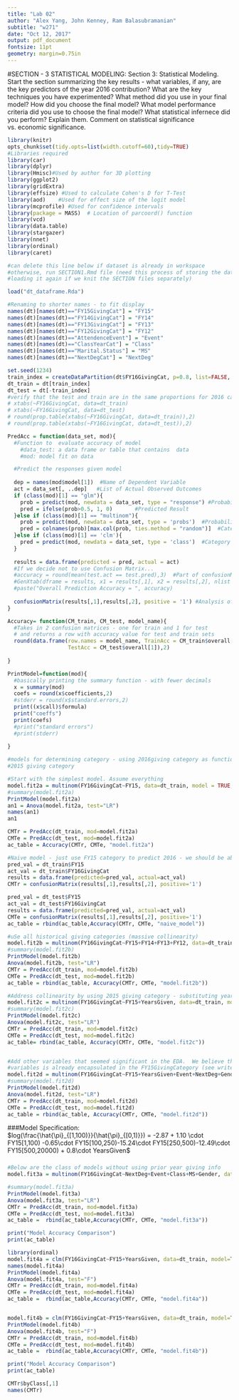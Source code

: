 ```yaml
---
title: "Lab 02"
author: "Alex Yang, John Kenney, Ram Balasubramanian"
subtitle: "w271"
date: "Oct 12, 2017"
output: pdf_document
fontsize: 11pt
geometry: margin=0.75in
---
```



#SECTION - 3  STATISTICAL MODELING:
Section 3: Statistical Modeling. Start the section summarizing the key results - what variables, if any, are the key predictors of the year 2016 contribution? What are the key techniques you have
experimented? What method did you use in your final model? How did you choose the final model?
What model performance criteria did you use to choose the final model? What statistical infernece did
you perform? Explain them. Comment on statistical significance vs. economic significance.

```r
library(knitr)
opts_chunk$set(tidy.opts=list(width.cutoff=60),tidy=TRUE)
#Libraries required 
library(car)
library(dplyr)
library(Hmisc)#Used by author for 3D plotting
library(ggplot2)
library(gridExtra)
library(effsize) #Used to calculate Cohen's D for T-Test
library(aod)    #Used for effect size of the logit model
library(mcprofile) #Used for confidence intervals
library(package = MASS)  # Location of parcoord() function
library(vcd)
library(data.table)
library(stargazer)
library(nnet)
library(ordinal)
library(caret)

#can delete this line below if dataset is already in workspace
#otherwise, run SECTION1.Rmd file (need this process of storing the data frame and
#loading it again if we knit the SECTION files separately)

load("dt_dataframe.Rda")

#Renaming to shorter names - to fit display
names(dt)[names(dt)=="FY15GivingCat"] = "FY15"
names(dt)[names(dt)=="FY14GivingCat"] = "FY14"
names(dt)[names(dt)=="FY13GivingCat"] = "FY13"
names(dt)[names(dt)=="FY12GivingCat"] = "FY12"
names(dt)[names(dt)=="AttendenceEvent"] = "Event"
names(dt)[names(dt)=="ClassYearCat"] = "Class"
names(dt)[names(dt)=="Marital.Status"] = "MS"
names(dt)[names(dt)=="NextDegCat"] = "NextDeg"


```


```r
set.seed(1234)
train_index = createDataPartition(dt$FY16GivingCat, p=0.8, list=FALSE, times=1)
dt_train = dt[train_index]
dt_test = dt[-train_index]
#verify that the test and train are in the same proportions for 2016 categories
# xtabs(~FY16GivingCat, data=dt_train)
# xtabs(~FY16GivingCat, data=dt_test)
# round(prop.table(xtabs(~FY16GivingCat, data=dt_train)),2)
# round(prop.table(xtabs(~FY16GivingCat, data=dt_test)),2)
```




```r

PredAcc = function(data_set, mod){
  #Function to  evaluate accuracy of model
    #data_test: a data frame or table that contains  data
    #mod: model fit on data

  #Predict the responses given model
  
  dep = names(mod$model[1])  #Name of Dependent Variable
  act = data_set[, ..dep]   #List of Actual Observed Outcomes
  if (class(mod)[1] == "glm"){
    prob = predict(mod, newdata = data_set, type = "response") #Probability Binary is True
    pred = ifelse(prob>0.5, 1, 0)       #Predicted Result
  }else if (class(mod)[1] == "multinom"){
    prob = predict(mod, newdata = data_set, type = 'probs')  #Probability of each category
    pred = colnames(prob)[max.col(prob, ties.method = "random")]  #Category of highest probability
  }else if (class(mod)[1] == 'clm'){
    pred = predict(mod, newdata = data_set, type = 'class')  #Category of highest probability
  }
  
  results = data.frame(predicted = pred, actual = act)
  #If we decide not to use Confusion Matrix...
  #accuracy = round(mean(test.act == test.pred),3)  #Part of confusionMatrix             
  #GenXtab(dframe = results, x1 = results[,1], x2 = results[,2], nlist = c("Predicted","Actual"))                       
  #paste("Overall Prediction Accuracy = ", accuracy)
  
  confusionMatrix(results[,1],results[,2], positive = '1') #Analysis of Prediction Accuracy Stats
}

Accuracy= function(CM_train, CM_test, model_name){
  #Takes in 2 confusion matrices - one for train and 1 for test
  # and returns a row with accuracy value for test and train sets
  round(data.frame(row.names = model_name, TrainAcc = CM_train$overall[1], 
                   TestAcc = CM_test$overall[1]),2)
  
}

PrintModel=function(mod){
  #basically printing the summary function - with fewer decimals
  x = summary(mod)
  coefs = round(x$coefficients,2)
  #stderr = round(x$standard.errors,2)
  print((x$call)$formula)
  print("coeffs")
  print(coefs)
  #print("standard errors")
  #print(stderr)
  
}

```





```r
#models for determining category - using 2016giving category as function of 
#2015 giving category 

#Start with the simplest model. Assume everything 
model.fit2a = multinom(FY16GivingCat~FY15, data=dt_train, model = TRUE, trace=FALSE)
#summary(model.fit2a)
PrintModel(model.fit2a)
an1 = Anova(model.fit2a, test="LR")
names(an1)
an1

CMTr = PredAcc(dt_train, mod=model.fit2a)
CMTe = PredAcc(dt_test, mod=model.fit2a)
ac_table = Accuracy(CMTr, CMTe, "model.fit2a")

#Naive model - just use FY15 category to predict 2016 - we should be able to do better than this
pred_val = dt_train$FY15
act_val = dt_train$FY16GivingCat
results = data.frame(predicted=pred_val, actual=act_val)
CMTr = confusionMatrix(results[,1],results[,2], positive='1')

pred_val = dt_test$FY15
act_val = dt_test$FY16GivingCat
results = data.frame(predicted=pred_val, actual=act_val)
CMTe = confusionMatrix(results[,1],results[,2], positive='1')
ac_table = rbind(ac_table,Accuracy(CMTr, CMTe, "naive_model"))

#uSe all historical giving categories (massive collinearity) 
model.fit2b = multinom(FY16GivingCat~FY15+FY14+FY13+FY12, data=dt_train, model = TRUE, trace=FALSE)
#summary(model.fit2b)
PrintModel(model.fit2b)
Anova(model.fit2b, test="LR")
CMTr = PredAcc(dt_train, mod=model.fit2b)
CMTe = PredAcc(dt_test, mod=model.fit2b)
ac_table = rbind(ac_table, Accuracy(CMTr, CMTe, "model.fit2b"))
```


```r

#Address collinearity by using 2015 giving category - substituting yearsgiven instead of each year's category
model.fit2c = multinom(FY16GivingCat~FY15+YearsGiven, data=dt_train, model=TRUE, trace=FALSE)
#summary(model.fit2c)
PrintModel(model.fit2c)
Anova(model.fit2c, test="LR")
CMTr = PredAcc(dt_train, mod=model.fit2c)
CMTe = PredAcc(dt_test, mod=model.fit2c)
ac_table= rbind(ac_table, Accuracy(CMTr, CMTe, "model.fit2c"))


#Add other variables that seemed significant in the EDA.  We believe that the impact of these
#variables is already encapsulated in the FY15GivingCategory (see writeup for rationale)
model.fit2d = multinom(FY16GivingCat~FY15+YearsGiven+Event+NextDeg+Gender, data=dt_train, model=TRUE, trace=FALSE)
#summary(model.fit2d)
PrintModel(model.fit2d)
Anova(model.fit2d, test="LR")
CMTr = PredAcc(dt_train, mod=model.fit2d)
CMTe = PredAcc(dt_test, mod=model.fit2d)
ac_table = rbind(ac_table, Accuracy(CMTr, CMTe, "model.fit2d"))
```

###Model Specification:  
$log(\frac{\hat{\pi}_{[1,100)}}{\hat{\pi}_{[0,1)}}) = -2.87 + 1.10 \cdot FY15[1,100) -0.65\cdot FY15[100,250)-15.24\cdot FY15[250,500)-12.49\cdot FY15[500,20000) + 0.8\cdot YearsGiven$  

###



```r
#Below are the class of models without using prior year giving info
model.fit3a = multinom(FY16GivingCat~NextDeg+Event+Class+MS+Gender, data=dt_train, model=TRUE, trace=FALSE)

#summary(model.fit3a)
PrintModel(model.fit3a)
Anova(model.fit3a, test="LR")
CMTr = PredAcc(dt_train, mod=model.fit3a)
CMTe = PredAcc(dt_test, mod=model.fit3a)
ac_table =  rbind(ac_table,Accuracy(CMTr, CMTe, "model.fit3a"))

print("Model Accuracy Comparison")
print(ac_table)
```

```r
library(ordinal)
model.fit4a = clm(FY16GivingCat~FY15+YearsGiven, data=dt_train, model=TRUE, trace=FALSE)
names(model.fit4a)
PrintModel(model.fit4a)
Anova(model.fit4a, test="F")
CMTr = PredAcc(dt_train, mod=model.fit4a)
CMTe = PredAcc(dt_test, mod=model.fit4a)
ac_table =  rbind(ac_table,Accuracy(CMTr, CMTe, "model.fit4a"))


model.fit4b = clm(FY16GivingCat~FY15+YearsGiven, data=dt_train, model=TRUE, trace=FALSE)
PrintModel(model.fit4b)
Anova(model.fit4b, test="F")
CMTr = PredAcc(dt_train, mod=model.fit4b)
CMTe = PredAcc(dt_test, mod=model.fit4b)
ac_table =  rbind(ac_table,Accuracy(CMTr, CMTe, "model.fit4b"))

print("Model Accuracy Comparison")
print(ac_table)

CMTr$byClass[,1]
names(CMTr)
```